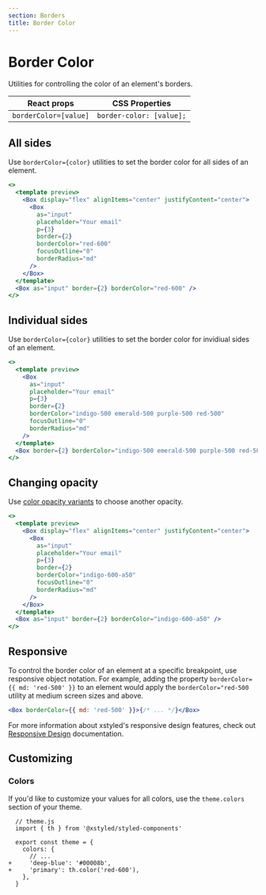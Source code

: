```yaml
---
section: Borders
title: Border Color
---
```


# Border Color

Utilities for controlling the color of an element's borders.

| React props           | CSS Properties           |
| --------------------- | ------------------------ |
| `borderColor=[value]` | `border-color: [value];` |

## All sides

Use `borderColor={color}` utilities to set the border color for all sides of an element.

```jsx preview
<>
  <template preview>
    <Box display="flex" alignItems="center" justifyContent="center">
      <Box
        as="input"
        placeholder="Your email"
        p={3}
        border={2}
        borderColor="red-600"
        focusOutline="0"
        borderRadius="md"
      />
    </Box>
  </template>
  <Box as="input" border={2} borderColor="red-600" />
</>
```

## Individual sides

Use `borderColor={color}` utilities to set the border color for invidiual sides of an element.

```jsx preview
<>
  <template preview>
    <Box
      as="input"
      placeholder="Your email"
      p={3}
      border={2}
      borderColor="indigo-500 emerald-500 purple-500 red-500"
      focusOutline="0"
      borderRadius="md"
    />
  </template>
  <Box border={2} borderColor="indigo-500 emerald-500 purple-500 red-500" />
</>
```

## Changing opacity

Use [color opacity variants](@TODO-link) to choose another opacity.

```jsx preview color=indigo
<>
  <template preview>
    <Box display="flex" alignItems="center" justifyContent="center">
      <Box
        as="input"
        placeholder="Your email"
        p={3}
        border={2}
        borderColor="indigo-600-a50"
        focusOutline="0"
        borderRadius="md"
      />
    </Box>
  </template>
  <Box as="input" border={2} borderColor="indigo-600-a50" />
</>
```

## Responsive

To control the border color of an element at a specific breakpoint, use responsive object notation. For example, adding the property `borderColor={{ md: 'red-500' }}` to an element would apply the `borderColor="red-500` utility at medium screen sizes and above.

```jsx
<Box borderColor={{ md: 'red-500' }}>{/* ... */}</Box>
```

For more information about xstyled's responsive design features, check out [Responsive Design](@TODO-link) documentation.

## Customizing

### Colors

If you'd like to customize your values for all colors, use the `theme.colors` section of your theme.

```diffjs
  // theme.js
  import { th } from '@xstyled/styled-components'

  export const theme = {
    colors: {
      // ...
+     'deep-blue': '#00008b',
+     'primary': th.color('red-600'),
    },
  }
```
